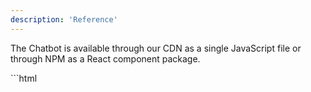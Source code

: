 ```yaml
---
description: 'Reference'
---
```



The Chatbot is available through our CDN as a single JavaScript file or through NPM as a React component package.

<Tabs>
  <Tab title="HTML" >
    ```html
    <script type="module">
    import Chatbox from 'https://cdn.jsdelivr.net/npm/@chaindesk/embeds@latest/dist/chatbox/index.js';

    Chatbox.initBubble({
    agentId: 'YOUR_AGENT_ID',
    });

    </script>

`````
  </Tab>
  <Tab title="React" >
    <ToDoDoc />
  </Tab>
</Tabs>

## Attributes / Props

<Tabs>
  <Tab title="HTML" >
    ```html
    <script type="module">
  import Chatbox from 'https://cdn.jsdelivr.net/npm/@chaindesk/embeds@latest/dist/chatbox/index.js';

Chatbox.initBubble({
agentId: 'YOUR_AGENT_ID',

    // If provided will create a contact for the user and link it to the conversation
    contact: {
    firstName: 'John',
    lastName: 'Doe',
    email: 'customer@email.com',
    phoneNumber: '+33612345644',
    userId: '42424242',
    },
    // Override initial messages
    initialMessages: [
    'Hello Georges how are you doing today?',
    'How can I help you ?',
    ],
    // Provided context will be appended to the Agent system prompt
    context: "The user you are talking to is John. Start by Greeting him by his name.",

});

</script>
    ```
  </Tab>
  <Tab title="React" >
    <ToDoDoc />
  </Tab>
</Tabs>

<ParamField path="agentId" type="string" required>
  ID of the Agent
</ParamField>
<ParamField path="contact" type="string">
  <Expandable title="properties">
    <ResponseField name="firstName" type="string">
    First name
    </ResponseField>

    <ResponseField name="lastName" type="string">
      Last name
    </ResponseField>
    <ResponseField name="email" type="string">
      Email
    </ResponseField>
    <ResponseField name="phoneNumber" type="string">
      Phone number
    </ResponseField>
    <ResponseField name="userId" type="string">
      Custom user ID
    </ResponseField>

  </Expandable>
</ParamField>

<ParamField path="initialMessages" type="string array">
  Initial Agent messages
</ParamField>

<ParamField path="context" type="string">
  Extra context that will be appended to the Agent system prompt
</ParamField>

## Methods

<ParamField path="open" type="bubble widget only">
Open Bubble Chatbox
```js
const widget = await Chatbox.initBubble({
  agentId: 'YOUR_AGENT_ID',
})

widget.open()

````
</ParamField>

<ParamField path="close"   type="bubble widget only">
  Close Bubble Chatbox
  ```js
  const widget = await Chatbox.initBubble({
    agentId: 'YOUR_AGENT_ID',
  })

  widget.close()
```

</ParamField>

<ParamField path="toggle"  type="bubble widget only">

```js Toggle Bubble Chatbox
const widget = await Chatbox.initBubble({
  agentId: 'YOUR_AGENT_ID',
})

widget.toggle()
```
</ParamField>


<ParamField path="createNewConversation"   >
```js Create New Conversation
const widget = await Chatbox.initBubble({
  agentId: 'YOUR_AGENT_ID',
})

widget.createNewConversation()
```
  </ParamField>

`````
